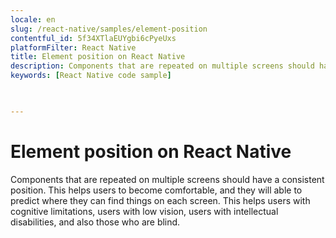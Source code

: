 ```yaml
---
locale: en
slug: /react-native/samples/element-position
contentful_id: 5f34XTlaEUYgbi6cPyeUxs
platformFilter: React Native
title: Element position on React Native
description: Components that are repeated on multiple screens should have a consistent position.
keywords: [React Native code sample]


	
---
```


# Element position on React Native

Components that are repeated on multiple screens should have a consistent position. This helps users to become comfortable, and they will able to predict where they can find things on each screen. This helps users with cognitive limitations, users with low vision, users with intellectual disabilities, and also those who are blind.

<CodeSample id="element-position" locale="en" platform="react native"/>